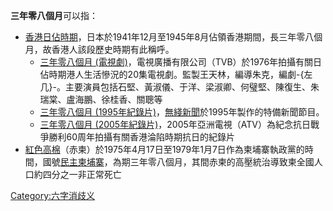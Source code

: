 '''三年零八個月'''可以指：
*[[香港日佔時期|香港日佔時期]]，日本於1941年12月至1945年8月佔領香港期間，長三年零八個月，故香港人該段歷史時期有此稱呼。
**[[三年零八個月_(電視劇)|三年零八個月 (電視劇)]]，電視廣播有限公司（TVB）於1976年拍攝有關日佔時期港人生活慘況的20集電視劇。監製王天林，編導朱克，編劇-{左几}-。主要演員包括石堅、黃淑儀、于洋、梁淑卿、何璧堅、陳復生、朱瑞棠、盧海鵬、徐桂香、關聰等
**[[三年零八個月_(1995年紀錄片)|三年零八個月 (1995年紀錄片)]]，[[無綫新聞|無綫新聞]]於1995年製作的特備新聞節目。
**[[三年零八個月_(2005年紀錄片)|三年零八個月 (2005年紀錄片)]]，2005年亞洲電視（ATV）為紀念抗日戰爭勝利60周年拍攝有關香港淪陷時期抗日的紀錄片
*[[紅色高棉|紅色高棉]]（赤柬）於1975年4月17日至1979年1月7日作為柬埔寨執政黨的時間，國號[[民主柬埔寨|民主柬埔寨]]，為期三年零八個月，其間赤柬的高壓統治導致柬全國人口約四分之一非正常死亡

[[Category:六字消歧义|Category:六字消歧义]]
